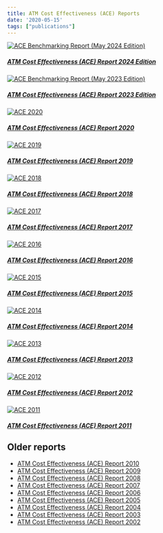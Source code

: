```yaml
---
title: ATM Cost Effectiveness (ACE) Reports
date: '2020-05-15'
tags: ["publications"]
---
```


<div class="container">
<div class="row">
<div class="card-deck">

<!-- <div class="card"><a href="https://www.eurocontrol.int/publication/air-traffic-management-cost-effectiveness-ace-benchmarking-report-2020" target="_blank"> -->


<div class="card"><a href="https://www.eurocontrol.int/publication/air-traffic-management-cost-effectiveness-ace-benchmarking-report-2024-edition" target="_blank">
  <img class="card-img-top" src="/images/prc/ace2024ed.png" alt="ACE Benchmarking Report (May 2024 Edition)">
  <div class="card-body"><h5 class="card-title">ATM Cost Effectiveness (ACE) Report 2024 Edition</h5></a>
  </div>
</div>

<div class="card"><a href="https://www.eurocontrol.int/publication/air-traffic-management-cost-effectiveness-ace-benchmarking-report-2023-edition" target="_blank">
  <img class="card-img-top" src="/images/prc/ace2021.png" alt="ACE Benchmarking Report (May 2023 Edition)">
  <div class="card-body"><h5 class="card-title">ATM Cost Effectiveness (ACE) Report 2023 Edition</h5></a>
  </div>
</div>

<div class="card"><a href="https://www.eurocontrol.int/publication/air-traffic-management-cost-effectiveness-ace-benchmarking-report-2020" target="_blank">
  <img class="card-img-top" src="/images/prc/ace2020.png" alt="ACE 2020">
  <div class="card-body"><h5 class="card-title">ATM Cost Effectiveness (ACE) Report 2020</h5></a>
  </div>
</div>

<div class="card"><a href="https://www.eurocontrol.int/publication/air-traffic-management-cost-effectiveness-ace-benchmarking-report-2019" target="_blank">
  <img class="card-img-top" src="/images/prc/ace2019.png" alt="ACE 2019">
  <div class="card-body"><h5 class="card-title">ATM Cost Effectiveness (ACE) Report 2019</h5></a>
  </div>
</div>

<div class="card"><a href="https://www.eurocontrol.int/publication/air-traffic-management-cost-effectiveness-ace-benchmarking-report-2018" target="_blank">
  <img class="card-img-top" src="/images/prc/ace2018.png" alt="ACE 2018">
  <div class="card-body"><h5 class="card-title">ATM Cost Effectiveness (ACE) Report 2018</h5></a>
  </div>
</div>

<div class="card"><a href="https://www.eurocontrol.int/publication/air-traffic-management-cost-effectiveness-ace-benchmarking-report-2017" target="_blank">
  <img class="card-img-top" src="/images/prc/ace2017.png" alt="ACE 2017">
  <div class="card-body"><h5 class="card-title">ATM Cost Effectiveness (ACE) Report 2017</h5></a>
  </div>
</div>


</div>
</div>
</div>

<!-- Second row -->

<div class="container">
<div class="row">
<div class="card-deck">

<div class="card"><a href="https://www.eurocontrol.int/publication/air-traffic-management-cost-effectiveness-ace-benchmarking-report-2016" target="_blank">
  <img class="card-img-top" src="/images/prc/ace2016.png" alt="ACE 2016">
  <div class="card-body"><h5 class="card-title">ATM Cost Effectiveness (ACE) Report 2016</h5></a>
  </div>
</div>

<div class="card"><a href="https://www.eurocontrol.int/publication/air-traffic-management-cost-effectiveness-ace-benchmarking-report-2015" target="_blank">
  <img class="card-img-top" src="/images/prc/ace2015.png" alt="ACE 2015">
  <div class="card-body"><h5 class="card-title">ATM Cost Effectiveness (ACE) Report 2015</h5></a>
  </div>
</div>

<div class="card"><a href="https://www.eurocontrol.int/publication/air-traffic-management-cost-effectiveness-ace-benchmarking-report-2014" target="_blank">
  <img class="card-img-top" src="/images/prc/ace2014.png" alt="ACE 2014">
  <div class="card-body"><h5 class="card-title">ATM Cost Effectiveness (ACE) Report 2014</h5></a>
  </div>
</div>


<div class="card"><a href="https://www.eurocontrol.int/publication/air-traffic-management-cost-effectiveness-ace-benchmarking-report-2013" target="_blank">
  <img class="card-img-top" src="/images/prc/ace2013.png" alt="ACE 2013">
  <div class="card-body"><h5 class="card-title">ATM Cost Effectiveness (ACE) Report 2013</h5></a>
  </div>
</div>

<div class="card"><a href="https://www.eurocontrol.int/publication/air-traffic-management-cost-effectiveness-ace-benchmarking-report-2012" target="_blank">
  <img class="card-img-top" src="/images/prc/ace2012.png" alt="ACE 2012">
  <div class="card-body"><h5 class="card-title">ATM Cost Effectiveness (ACE) Report 2012</h5></a>
  </div>
</div>

<div class="card"><a href="https://www.eurocontrol.int/publication/air-traffic-management-cost-effectiveness-ace-benchmarking-report-2011" target="_blank">
  <img class="card-img-top" src="/images/prc/ace2011.png" alt="ACE 2011">
  <div class="card-body"><h5 class="card-title">ATM Cost Effectiveness (ACE) Report 2011</h5></a>
  </div>
</div>


</div>
</div>
</div>


## Older reports
* [ATM Cost Effectiveness (ACE) Report 2010][ace2010]
* [ATM Cost Effectiveness (ACE) Report 2009][ace2009]
* [ATM Cost Effectiveness (ACE) Report 2008][ace2008]
* [ATM Cost Effectiveness (ACE) Report 2007][ace2007]
* [ATM Cost Effectiveness (ACE) Report 2006][ace2006]
* [ATM Cost Effectiveness (ACE) Report 2005][ace2005]
* [ATM Cost Effectiveness (ACE) Report 2004][ace2004]
* [ATM Cost Effectiveness (ACE) Report 2003][ace2003]
* [ATM Cost Effectiveness (ACE) Report 2002][ace2002]

[ace2010]: https://www.eurocontrol.int/publication/air-traffic-management-cost-effectiveness-ace-benchmarking-report-2010 "ATM Cost Effectiveness (ACE) Report 2010"
[ace2009]: https://www.eurocontrol.int/publication/air-traffic-management-cost-effectiveness-ace-benchmarking-report-2009 "ATM Cost Effectiveness (ACE) Report 2009"
[ace2008]: https://www.eurocontrol.int/publication/air-traffic-management-cost-effectiveness-ace-benchmarking-report-2008 "ATM Cost Effectiveness (ACE) Report 2008"
[ace2007]: https://www.eurocontrol.int/publication/air-traffic-management-cost-effectiveness-ace-benchmarking-report-2007 "ATM Cost Effectiveness (ACE) Report 2007"
[ace2006]: https://www.eurocontrol.int/publication/air-traffic-management-cost-effectiveness-ace-benchmarking-report-2006 "ATM Cost Effectiveness (ACE) Report 2006"
[ace2005]: https://www.eurocontrol.int/publication/air-traffic-management-cost-effectiveness-ace-benchmarking-report-2005 "ATM Cost Effectiveness (ACE) Report 2005"
[ace2004]: https://www.eurocontrol.int/publication/air-traffic-management-cost-effectiveness-ace-benchmarking-report-2004 "ATM Cost Effectiveness (ACE) Report 2004"
[ace2003]: https://www.eurocontrol.int/publication/air-traffic-management-cost-effectiveness-ace-benchmarking-report-2003 "ATM Cost Effectiveness (ACE) Report 2003"
[ace2002]: https://www.eurocontrol.int/publication/air-traffic-management-cost-effectiveness-ace-benchmarking-report-2002 "ATM Cost Effectiveness (ACE) Report 2002"
[acedb]: https://www.eurocontrol.int/ACE/ACE-Home.html